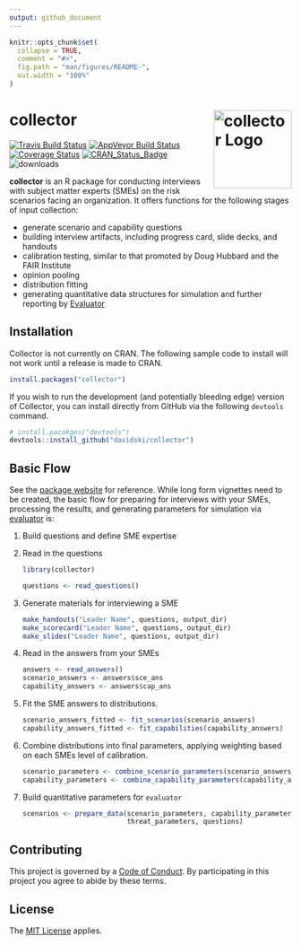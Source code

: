 ```yaml
---
output: github_document
---
```


<!-- README.md is generated from README.Rmd. Please edit that file -->

```r
knitr::opts_chunk$set(
  collapse = TRUE,
  comment = "#>",
  fig.path = "man/figures/README-",
  out.width = "100%"
)
```
# collector <img alt="collector Logo" title="collector" align="right" src="man/figures/collector_hex.png" height="139">

[![Travis Build Status](https://travis-ci.org/davidski/collector.svg?branch=master)](https://travis-ci.org/davidski/collector)
[![AppVeyor Build Status](https://ci.appveyor.com/api/projects/status/github/davidski/collector?branch=master&svg=true)](https://ci.appveyor.com/project/davidski/collector)
[![Coverage Status](https://codecov.io/gh/davidski/collector/branch/master/graph/badge.svg)](https://codecov.io/github/davidski/collector?branch=master)
[![CRAN_Status_Badge](https://www.r-pkg.org/badges/version/collector)](https://cran.r-project.org/package=colector)
![downloads](https://cranlogs.r-pkg.org/badges/grand-total/collector)

**collector** is an R package for conducting interviews with subject matter 
experts (SMEs) on the risk scenarios facing an organization. It offers 
functions for the following stages of input collection:

 - generate scenario and capability questions
 - building interview artifacts, including progress card, slide decks, and handouts
 - calibration testing, similar to that promoted by Doug Hubbard and the FAIR Institute
 - opinion pooling
 - distribution fitting
 - generating quantitative data structures for simulation and further reporting by [Evaluator](https://evaluator.tidyrisk.org)

## Installation

Collector is not currently on CRAN. The following sample code to install will 
not work until a release is made to CRAN.

```r
install.packages("collector")
```

If you wish to run the development (and potentially bleeding edge) version of 
Collector, you can install directly from GitHub via the following `devtools` 
command.

```r
# install.pacakges("devtools")
devtools::install_github("davidski/collector")
```

## Basic Flow

See the [package website](https://collector.tidyrisk.org) for 
reference. While long form vignettes need to be created, the basic flow for 
preparing for interviews with your SMEs, processing the results, and 
generating parameters for simulation via 
[evaluator](https://evaluator.tidyrisk.org) is:

1. Build questions and define SME expertise

2. Read in the questions

    ```r
    library(collector)
   
    questions <- read_questions()
    ```
   
3. Generate materials for interviewing a SME

    ```r
    make_handouts("Leader Name", questions, output_dir)
    make_scorecard("Leader Name", questions, output_dir)
    make_slides("Leader Name", questions, output_dir)
    ```
    
4. Read in the answers from your SMEs

    ```r
    answers <- read_answers()
    scenario_answers <- answers$sce_ans
    capability_answers <- answers$cap_ans
    ```

5. Fit the SME answers to distributions.

    ```r
    scenario_answers_fitted <- fit_scenarios(scenario_answers)
    capability_answers_fitted <- fit_capabilities(capability_answers)
    ```
    
6. Combine distributions into final parameters, applying weighting based on each SMEs level of calibration.

    ```r
    scenario_parameters <- combine_scenario_parameters(scenario_answers_fitted)
    capability_parameters <- combine_capability_parameters(capability_answers_fitted)
    ```
    
7. Build quantitative parameters for `evaluator`

    ```r
    scenarios <- prepare_data(scenario_parameters, capability_parameters, 
                              threat_parameters, questions)
    ```


## Contributing

This project is governed by a [Code of Conduct](CODE_OF_CONDUCT.md). By 
participating in this project you agree to abide by these terms.

## License

The [MIT License](LICENSE) applies.

